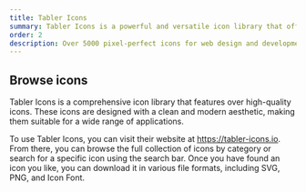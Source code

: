 ```yaml
---
title: Tabler Icons
summary: Tabler Icons is a powerful and versatile icon library that offers a huge collection of high quality icons suitable for a wide range of applications. With its clean and modern aesthetic, extensive customization options, and user-friendly website and plugins, Tabler Icons is an excellent resource for designers and developers looking to enhance their projects with high-quality icons.
order: 2
description: Over 5000 pixel-perfect icons for web design and development
---
```


## Browse icons

Tabler Icons is a comprehensive icon library that features over <IconsCount rounded /> high-quality icons. These icons are designed with a clean and modern aesthetic, making them suitable for a wide range of applications.

To use Tabler Icons, you can visit their website at https://tabler-icons.io. From there, you can browse the full collection of icons by category or search for a specific icon using the search bar. Once you have found an icon you like, you can download it in various file formats, including SVG, PNG, and Icon Font.

